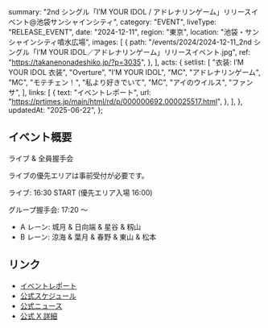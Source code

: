   summary:
    "2nd シングル「I’M YOUR IDOL / アドレナリンゲーム」リリースイベント@池袋サンシャインシティ",
  category: "EVENT",
  liveType: "RELEASE_EVENT",
  date: "2024-12-11",
  region: "東京",
  location: "池袋・サンシャインシティ噴水広場",
  images: [
    {
      path: "/events/2024/2024-12-11_2nd シングル「I’M YOUR IDOL／アドレナリンゲーム」リリースイベント.jpg",
      ref: "https://takanenonadeshiko.jp/?p=3035",
    },
  ],
  acts: {
    setlist: [
      "衣装: I’M YOUR IDOL 衣装",
      "Overture",
      "I’M YOUR IDOL",
      "MC",
      "アドレナリンゲーム",
      "MC",
      "モテチェン！",
      "私より好きでいて",
      "MC",
      "アイのウイルス",
      "ファンサ",
    ],
    links: [
      {
        text: "イベントレポート",
        url: "https://prtimes.jp/main/html/rd/p/000000692.000025517.html",
      },
    ],
  },
  updatedAt: "2025-06-22",
};

## イベント概要

ライブ & 全員握手会

ライブの優先エリアは事前受付が必要です。

ライブ: 16:30 START (優先エリア入場 16:00)

グループ握手会: 17:20 〜

- A レーン: 城月 & 日向端 & 星谷 & 籾山
- B レーン: 涼海 & 葉月 & 春野 & 東山 & 松本

## リンク

- [イベントレポート](https://prtimes.jp/main/html/rd/p/000000692.000025517.html)
- [公式スケジュール](https://takanenonadeshiko.jp/?p=2889)
- [公式ニュース](https://takanenonadeshiko.jp/?p=3035)
- [公式 X 詳細](https://x.com/takanenofficial/status/1864642165261127840)
